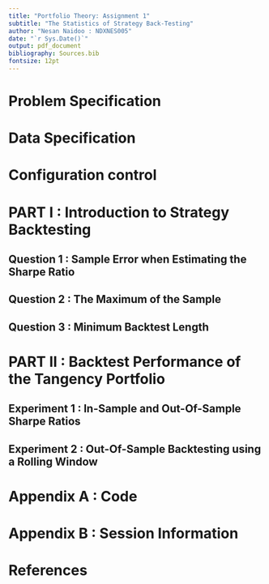 ```yaml
---
title: "Portfolio Theory: Assignment 1"
subtitle: "The Statistics of Strategy Back-Testing"
author: "Nesan Naidoo : NDXNES005"
date: "`r Sys.Date()`"
output: pdf_document
bibliography: Sources.bib
fontsize: 12pt
---
```


# Problem Specification

# Data Specification

# Configuration control

#  PART I : Introduction to Strategy Backtesting
##  Question 1 : Sample Error when Estimating the Sharpe Ratio

##  Question 2 : The Maximum of the Sample

## Question 3 : Minimum Backtest Length

# PART II : Backtest Performance of the Tangency Portfolio
## Experiment 1 : In-Sample and Out-Of-Sample Sharpe Ratios


## Experiment 2 : Out-Of-Sample Backtesting using a Rolling Window

# Appendix A : Code

# Appendix B : Session Information

# References